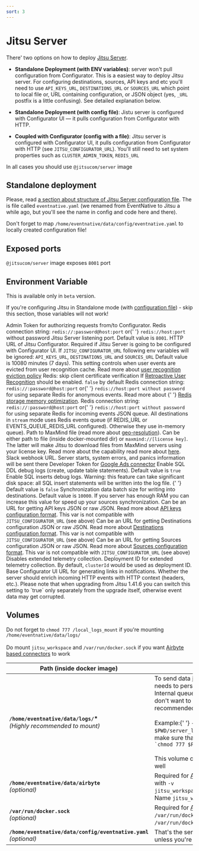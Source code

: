 ```yaml
---
sort: 3
---
```


# Jitsu Server

There' two options on how to deploy [Jitsu Server](/docs/deployment).

* **Standalone Deployment (with ENV variables)**: server won't pull configuration from Configurator. This is a
easiest way to deploy Jitsu server. For configuring destinations, sources, API keys and etc you'll need to use
`API_KEYS_URL`, `DESTINATIONS_URL` or `SOURCES_URL` which point to local file or, URL containing configuration, or JSON object
(yes, `_URL` postfix is a little confusing). See detailed explanation below.

* **Standalone Deployment (with config file)**: Jistu server is configured with Configurator UI — it pulls configuration
from Configurator with HTTP.

* **Coupled with Configurator (config with a file)**: Jitsu server is configured with Configurator UI, it pulls configuration
from Configurator with HTTP (see `JITSU_CONFIGURATOR_URL`). You'll still need to set system properties such as `CLUSTER_ADMIN_TOKEN`,
`REDIS_URL`

In all cases you should use `@jitsucom/server` image

## Standalone deployment

Please, read [a section about structure of Jitsu Server configuration file](/docs/configuration). The is
file called `eventnative.yaml` (we renamed from EventNative to Jitsu a while ago, but you'll see the name in config and code here and there).

Don't forget to map `/home/eventnative/data/config/eventnative.yaml` to locally created configuration file!

## Exposed ports

`@jitsucom/server` image exposes `8001` port

## Environment Variable

<Hint>
  This is available only in <code inline={true}>beta</code> version.
</Hint>


If you're configuring Jitsu in Standalone mode (with [configuration file](/docs/configuration)) - skip this section,
those variables will not work!

<APIParam small={true} name="CLUSTER_ADMIN_TOKEN" dataType="string" required={true} type="Docker Env Var">
    Admin Token for authorizing requests from/to Configurator.
</APIParam>
<APIParam small={true} name="REDIS_URL" dataType="string" required={true} type="Docker Env Var">
    Redis connection string: <code inline={true}>redis://:password@host:port</code> or{' '}
    <code inline={true}>redis://host:port</code> without password
</APIParam>
<APIParam small={true} name="SERVER_PORT" dataType="integer" required={false} type="Docker Env Var">
    Jitsu Server listening port. Default value is <code inline={true}>8001</code>.
</APIParam>
<APIParam small={true} name="JITSU_CONFIGURATOR_URL" dataType="string" required={false} type="Docker Env Var">
    HTTP URL of Jitsu Configurator. Required if Jitsu Server is going to be configured with Configurator UI. If
    <code inline={true}>JITSU_CONFIGURATOR_URL</code> following env variables will be
    ignored: <code inline={true}>API_KEYS_URL</code>, <code inline={true}>DESTINATIONS_URL</code> and
    <code inline={true}>SOURCES_URL</code>
</APIParam>
<APIParam small={true} name="USER_RECOGNITION_TTL_MINUTES" dataType="number" required={false} type="Docker Env Var">
  Default value is 10080 minutes (7 days). This setting controls when user events are evicted from user recognition cache. Read
  more about <a href="/docs/other-features/retroactive-user-recognition/redis-optimization">user recognition eviction policy</a>
</APIParam>
<APIParam small={true} name="TLS_SKIP_VERIFY" dataType="boolean" required={false} type="Docker Env Var">
    Redis: skip client certificate verification
</APIParam>
<APIParam small={true} name="USER_RECOGNITION_ENABLED" dataType="boolean" required={false} type="Docker Env Var">
    If <a href="/docs/other-features/retroactive-user-recognition">Retroactive User Recognition</a> should be enabled.
    <code inline={true}>false</code> by default
</APIParam>
<APIParam small={true} name="USER_RECOGNITION_REDIS_URL" dataType="string" required={false} type="Docker Env Var">
    Redis connection string: <code inline={true}>redis://:password@host:port</code> or{' '}
    <code inline={true}>redis://host:port without password</code> for using separate Redis for anonymous events. Read more about {' '}
    <a href="/docs/other-features/redis-storage-memory-optimization">Redis storage memory optimization</a>.
</APIParam>
<APIParam small={true}  name="EVENTS_QUEUE_REDIS_URL" dataType="string" required={false} type="Docker Env Var">
    Redis connection string: <code inline={true}>redis://:password@host:port</code> or{' '}
    <code inline={true}>redis://host:port without password</code> for using separate Redis for incoming events JSON queue. All destinations in <code inline="true">stream</code> mode uses Redis events queue (if REDIS_URL or EVENTS_QUEUE_REDIS_URL configured). Otherwise they use in-memory queue).
</APIParam>
<APIParam small={true}  name="MAX_MIND_PATH" dataType="boolean" required={false} type="Docker Env Var">
  Path to MaxMind file (read more about <a href={"/docs/other-features/geo-data-resolution"}>geo-resolution</a>).
  Can be either path to file (inside docker-mounted dir) or <code inline={true}>maxmind://[license key]</code>.
  The latter will make Jitsu to download files from MaxMind servers using your license key. Read more about the capability
  read more about <a href={"/docs/other-features/geo-data-resolution"}>here</a>.
</APIParam>
<APIParam small={true}  name="SLACK_NOTIFICATIONS_WEBHOOK" dataType="string" required={false} type="Docker Env Var">
    Slack webhook URL. Server starts, system errors, and panics information will be sent there
</APIParam>
<APIParam small={true} name="GOOGLE_ADS_DEVELOPER_TOKEN" dataType="string" required={false} type="Docker Env Var">
    Developer Token for <a href="/docs/sources/google-ads">Google Ads connector</a>
</APIParam>
<APIParam small={true} name="SQL_DDL_LOG_ENABLED" dataType="boolean" required={false} type="Docker Env Var">
    Enable SQL DDL debug logs (create, update table statements). Default value is <code inline="true">true</code>
</APIParam>
<APIParam small={true} name="SQL_QUERIES_LOG_ENABLED" dataType="boolean" required={false} type="Docker Env Var">
    Enable SQL inserts debug logs. Warning: this feature can take significant disk space: all SQL
    insert statements will be written into the log file. {' '}
    Default value is <code inline="false">false</code>
</APIParam>
<APIParam small={true} name="SOURCES_SYNC_BATCH_SIZE" dataType="integer" required={false} type="Docker Env Var">
    Synchronization data batch size for writing into destinations. Default value is <code inline="false">10000</code>.
    If you server has enough RAM you can increase this value for speed up your sources synchronization.
</APIParam>
<APIParam small={true} name="API_KEYS_URL" dataType="JSON object" required={false} type="Docker Env Var">
    Can be an URL for getting API keys JSON or raw JSON. Read more about <a href="/docs/configuration/authorization#http-url">API keys configuration format</a>.
    This var is not compatible with <code inline={true}>JITSU_CONFIGURATOR_URL</code> (see above)
</APIParam>
<APIParam small={true} name="DESTINATIONS_URL" dataType="JSON object" required={false} type="Docker Env Var">
    Can be an URL for getting Destinations configuration JSON or raw JSON. Read more about <a href="/docs/destinations-configuration#configuring-destinations-via-http--endpoint">Destinations configuration format</a>.
    This var is not compatible with <code inline={true}>JITSU_CONFIGURATOR_URL</code> (see above)
</APIParam>
<APIParam small={true} name="SOURCES_URL" dataType="JSON object" required={false} type="Docker Env Var">
    Can be an URL for getting Sources configuration JSON or raw JSON. Read more about <a href="/docs/sources-configuration#configuring-sources-via-http--endpoint">Sources configuration format</a>.
   This var is not compatible with <code inline={true}>JITSU_CONFIGURATOR_URL</code> (see above)
</APIParam>
<APIParam small={true} name="JITSU_EXTENDED_TELEMETRY_DISABLED" dataType="boolean" required={false} type="Docker Env Var">
  Disables extended telemetry collection.
</APIParam>
<APIParam small={true} name="JITSU_EXTENDED_TELEMETRY_DEPLOYMENT_ID" dataType="string" required={false} type="Docker Env Var">
  Deployment ID for extended telemetry collection. By default, <code inline={true}>clusterId</code> would be used as deployment ID.
</APIParam>
<APIParam small={true} name="JITSU_UI_BASE_URL" dataType="string" required={false} type="Docker Env Var">
  Base Configurator UI URL for generating links in notifications.
</APIParam>
<APIParam small={true} name="JITSU_HTTP_CONTEXT_ENRICHMENT" dataType="boolean" required={false} type="Docker Env Var">
  Whether the server should enrich incoming HTTP events with HTTP context (headers, etc.).
  Please note that when upgrading from Jitsu 1.41.6 you can switch this setting to `true` only separately from the upgrade itself, otherwise event data may get corrupted.
</APIParam>



## Volumes

<Hint>
    Do not forget to <code inline={true}>chmod 777 /local_logs_mount</code> if you're mounting
    <code inline={true}>/home/eventnative/data/logs/</code>
    <br /><br />
    Do mount <code inline={true}>jitsu_workspace</code> and <code inline={true}>/var/run/docker.sock</code> if you want <a href="/docs/sources-configuration/airbyte">Airbyte based connectors</a> to work
</Hint>


<table>
    <thead>
    <tr>
        <th>Path (inside docker image)</th>
        <th>Description</th>
    </tr>
    </thead>
    <tbody>
    <tr>
        <td>
            <b><code inline={true}>/home/eventnative/data/logs/</code>*</b><br />
            <i>(Highly recommended to mount)</i>
        </td>
        <td>
            To send data <a href="/docs/destinations-configuration">in batches to destination</a>,{' '}
            Jitsu needs to persist current batch on local disk. Internal queues are also persisted locally. If you
            don't want to loose the data, it's highly recommended to mount this volume. <br /><br />Example:{' '}
            <code inline={true}>-v $PWD/server_logs/:/home/eventnative/data/logs/</code>, make sure that the volume is writable with:{' '}
            <code inline={true}>`chmod 777 $PWD/server_logs/</code><br /><br />This volume contains server application logs as well
        </td>
    </tr>
    <tr>
      <td>
        <b><code inline={true}>/home/eventnative/data/airbyte</code></b><br />
        <i>(optional)</i>
      </td>
      <td>
        Required for <a href="/docs/sources-configuration/airbyte">Airbyte connectors</a> support. Mount with <code inline={true}>-v jitsu_workspace:/home/eventnative/data/airbyte</code>). Name <code inline={true}>jitsu_workspace</code> should be exactly this.
      </td>
    </tr>
    <tr>
        <td>
            <b><code inline={true}>/var/run/docker.sock</code></b><br />
            <i>(optional)</i>
        </td>
        <td>
            Required for <a href="/docs/sources-configuration/airbyte">Airbyte connectors</a> support. Mount to <code inline={true}>/var/run/docker.sock</code>
            (with <code inline={true}>-v /var/run/docker.sock:/var/run/docker.sock</code>)
        </td>
    </tr>
    <tr>
        <td>
            <b><code inline={true}>/home/eventnative/data/config/eventnative.yaml</code></b><br />
            <i>(optional)</i>
        </td>
        <td>
            That's the server configuration file. Do not touch it unless you're configuring Jitsu in standalone mode
        </td>
    </tr>
    </tbody>
</table>





